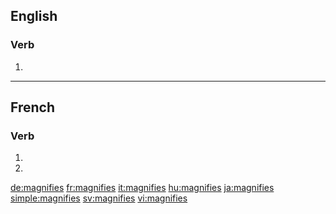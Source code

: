 {{also|magnifiés}}
==English==

===Verb===
{{head|en|verb form}}

# {{en-third-person singular of|magnify}}

----

==French==

===Verb===
{{fr-verb-form}}

# {{inflection of|magnifier||2|s|pres|indc|lang=fr}}
# {{inflection of|magnifier||2|s|pres|subj|lang=fr}}

[[de:magnifies]]
[[fr:magnifies]]
[[it:magnifies]]
[[hu:magnifies]]
[[ja:magnifies]]
[[simple:magnifies]]
[[sv:magnifies]]
[[vi:magnifies]]